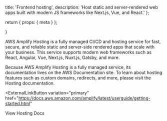   title: 'Frontend hosting',
  description:
    'Host static and server-rendered web apps built with modern JS frameworks like Next.js, Vue, and React.'
};

  return {
    props: {
      meta
    }
  };

}

AWS Amplify Hosting is a fully managed CI/CD and hosting service for fast, secure, and reliable static and server-side rendered apps that scale with your business. This service supports modern web frameworks such as React, Angular, Vue, Next.js, Nuxt.js, Gatsby, and more.

Because AWS Amplify Hosting is a fully managed service, its documentation lives on the AWS Documentation site. To learn about hosting features such as custom domains, redirects, and more, please visit the Hosting documentation.

<ExternalLinkButton
  variation="primary"
  href="https://docs.aws.amazon.com/amplify/latest/userguide/getting-started.html"
>
  View Hosting Docs
</ExternalLinkButton>
